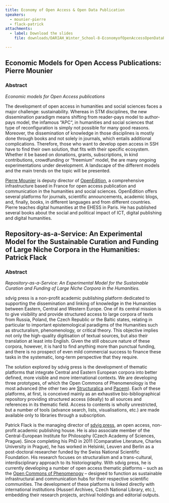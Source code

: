 ```yaml
---
title: Economy of Open Access & Open Data Publication
speakers:
  - mounier-pierre
  - flack-patrick
attachments:
  - label: Download the slides
    file: downloads/DARIAH_Winter_School-8-EconomyofOpenAccessOpenDataPublication.pdf

---
```

## Economic Models for Open Access Publications: Pierre Mounier

### Abstract

_Economic models for Open Access publications_

The development of open access in humanities and social sciences faces a major challenge: sustainability. Whereas in STM disciplines, the new dissemination paradigm means shifting from reader-pays model to author-pays model, the infamous “APC“, in humanities and social sciences that type of reconfiguration is simply not possible for many good reasons. Moreover, the dissemination of knowledge in those disciplines is mostly done through books and not solely in journals, which entails additional complications. Therefore, those who want to develop open access in SSH have to find their own solution, that fits with their specific ecosystem. Whether it be based on donations, grants, subscriptions, in kind contributions, crowdfunding or “freemium” model, the are many ongoing experimentations under development. A landscape of the different models and the main trends on the topic will be presented.

<DownloadLink href="downloads/8.1-Mounier.pdf" />

<Speakers>

<Speaker speaker="mounier-pierre">

[Pierre Mounier](http://orcid.org/0000-0003-0691-6063) is deputy director of [OpenEdition](http://www.openedition.org/?lang=en), a comprehensive infrastructure based in France for open access publication and communication in the humanities and social sciences. OpenEdition offers several platforms for journals, scientific announcements, academic blogs, and, finally, books, in different languages and from different countries. Pierre teaches digital humanities at the EHESS in Paris. He has published several books about the social and political impact of ICT, digital publishing and digital humanities.

</Speaker>

</Speakers>

## Repository-as-a-Service: An Experimental Model for the Sustainable Curation and Funding of Large Niche Corpora in the Humanities: Patrick Flack

### Abstract

_Repository-as-a-Service: An Experimental Model for the Sustainable Curation and Funding of Large Niche Corpora in the Humanities._

sdvig press is a non-profit academic publishing platform dedicated to supporting the dissemination and linking of knowledge in the Humanities between Eastern, Central and Western Europe. One of its central mission is to give visibility and provide structured access to large corpora of texts from Russia, Poland, the Czech Republic or the Baltic states, relating in particular to important epistemological paradigms of the Humanities such as structuralism, phenomenology, or critical theory. This objective implies not only the high-quality digitisation of textual sources, but also their translation at least into English. Given the still obscure nature of these corpora, however, it is hard to find anything more than punctual funding, and there is no prospect of even mild commercial success to finance these tasks in the systematic, long-term perspective that they require.

The solution explored by sdvig press is the development of thematic platforms that integrate Central and Eastern European corpora into better defined, more visible and more international contexts. We are developing three prototypes, of which the Open Commons of Phenomenology is the most advanced (the other two are [Structuralica](http://structuralica.org/) and [Pacem](http://pacem.io/)). Each of these platforms, at first, is conceived mainly as an exhaustive bio-bibliographical repository providing structured access (ideally) to all sources and references in its thematic field. Access to contents is wholly unrestricted, but a number of tools (advance search, lists, visualisations, etc.) are made available only to libraries through a subscription.

<Link
  links={[
    "https://prezi.com/ckdl-wi8a6vi/reseaux-du-structuralisme/",
    "http://acta.structuralica.org/2016/08/01/209/",
  ]}
/>

<Speakers>

<Speaker speaker="flack-patrick">

Patrick Flack is the managing director of [sdvig press](https://sdvigpress.org/), an open access, non-profit academic publishing house. He is also associate member of the Central-European Institute for Philosophy (Czech Academy of Sciences, Prague). Since completing his PhD in 2011 (Comparative Literature, Charles University in Prague), he has worked in Helsinki, Leuven and Berlin as a post-doctoral researcher funded by the Swiss National Scientific Foundation. His research focuses on structuralism and a trans-cultural, interdisciplinary approach to its historiography. With sdvig press, he is currently developing a number of open access thematic platforms – such as the [Open Commons of Phenomenogy](http://ophen.org/) – designed to function as sustainable infrastructural and communication hubs for their respective scientific communities. The development of these platforms is linked directly with international institutions (Husserl Archives, Czech National Library, etc.), embedding their research projects, archival holdings and editorial outputs.

</Speaker>

</Speakers>
